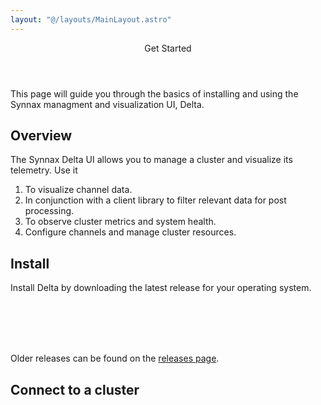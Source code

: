 ```yaml
---
layout: "@/layouts/MainLayout.astro"
---
```



<Header>
    <Header.Title>Get Started</Header.Title>
</Header>

This page will guide you through the basics of installing and using the Synnax managment
and visualization UI, Delta.

## Overview

The Synnax Delta UI allows you to manage a cluster and visualize its telemetry. Use it

1. To visualize channel data.
2. In conjunction with a client library to filter relevant data for post processing.
3. To observe cluster metrics and system health.
4. Configure channels and manage cluster resources.

## Install

Install Delta by downloading the latest release for your operating system.

<br />
<br />
<Space direction="x" justify="center">
    <DeltaDownloadButton client:only="react" />
</Space>
<br />
<br />

Older releases can be found on the [releases page](https://github.com/synnaxlabs/synnax/releases).

## Connect to a cluster
